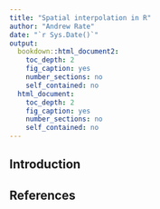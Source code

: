 ```yaml
---
title: "Spatial interpolation in R"
author: "Andrew Rate"
date: "`r Sys.Date()`"
output: 
  bookdown::html_document2: 
    toc_depth: 2
    fig_caption: yes
    number_sections: no
    self_contained: no
  html_document: 
    toc_depth: 2
    fig_caption: yes
    number_sections: no
    self_contained: no
---
```


## Introduction



## References



<p>&nbsp;</p>
